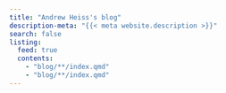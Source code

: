 ```yaml
---
title: "Andrew Heiss's blog"
description-meta: "{{< meta website.description >}}"
search: false
listing:
  feed: true
  contents:
    - "blog/**/index.qmd"
    - "blog/**/index.qmd"
---
```

